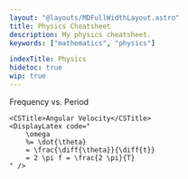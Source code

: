 ```yaml
---
layout: "@layouts/MDFullWidthLayout.astro"
title: Physics Cheatsheet
description: My physics cheatsheet.
keywords: ["mathematics", "physics"]

indexTitle: Physics
hidetoc: true
wip: true
---
```






<CheatsheetBlock>

<CSFrame>
    <CSTitle>Frequency vs. Period</CSTitle>
    <DisplayLatex code="
        f = \frac{1}{T}
    " />

    <CSTitle>Angular Velocity</CSTitle>
    <DisplayLatex code="
        \omega
        %= \dot{\theta}
        = \frac{\diff{\theta}}{\diff{t}}
        = 2 \pi f = \frac{2 \pi}{T}
    " />
</CSFrame>

</CheatsheetBlock>

